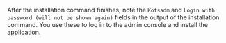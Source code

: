 After the installation command finishes, note the `Kotsadm` and `Login with password (will not be shown again)` fields in the output of the installation command. You use these to log in to the admin console and install the application.
